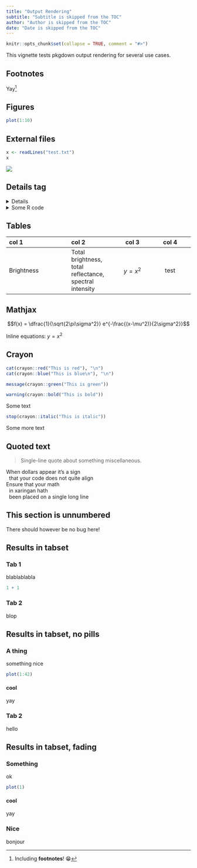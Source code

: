 ```yaml
---
title: "Output Rendering"
subtitle: "Subtitle is skipped from the TOC"
author: "Author is skipped from the TOC"
date: "Date is skipped from the TOC"
---
```


```r
knitr::opts_chunk$set(collapse = TRUE, comment = "#>")
```

This vignette tests pkgdown output rendering for several use cases.

## Footnotes

Yay[^footnote]

[^footnote]: Including **footnotes**! 😁

## Figures

```r
plot(1:10)
```

## External files

```r
x <- readLines("test.txt")
x
```

![](bacon.jpg)

## Details tag

<details>
  This should only be shown when required
</details>

<details>
<summary>Some R code</summary>
  
```r
1 + 2
```
</details>

## Tables

| col 1 | col 2 | col 3 | col 4 |
|:---------------|:-----------|:-------:|:---------:|
| Brightness     | Total brightness, total reflectance, spectral intensity | $$y = x^2$$ | test |

## Mathjax

$$f(x) = \dfrac{1}{\sqrt{2\pi\sigma^2}} e^{-\frac{(x-\mu^2)}{2\sigma^2}}$$

Inline equations: $y=x^2$

## Crayon

```r
cat(crayon::red("This is red"), "\n")
cat(crayon::blue("This is blue\n"), "\n")

message(crayon::green("This is green"))

warning(crayon::bold("This is bold"))
```
Some text

```r
stop(crayon::italic("This is italic"))
```

Some more text

## Quoted text

> Single-line quote about something miscellaneous.

| When dollars appear it's a sign
|   that your code does not quite align  
| Ensure that your math  
|   in xaringan hath  
|   been placed on a single long line

## This section is unnumbered {-}

There should however be no bug here!

## Results in tabset {.tabset .tabset-pills}

### Tab 1

blablablabla

```r
1 + 1
```

### Tab 2

blop


## Results in tabset, no pills {.tabset}

### A thing

something nice

```r
plot(1:42)
```

#### cool

yay

### Tab 2 {.active}

hello

## Results in tabset, fading {.tabset .tabset-fade}

### Something

ok

```r
plot(1)
```

#### cool

yay

### Nice {.active}

bonjour
